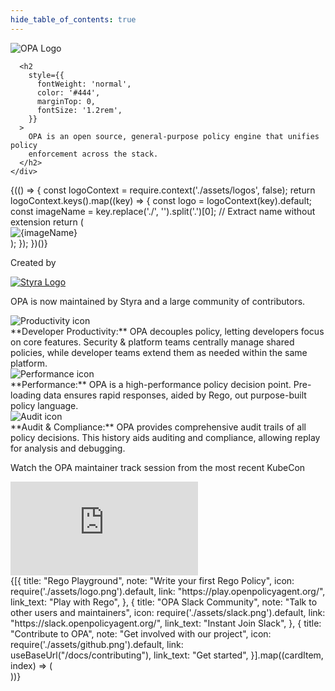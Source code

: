 ```yaml
---
hide_table_of_contents: true
---
```




<div style={{ display: 'block', maxWidth: '75rem', width: '100%', margin: '0 auto' }}>

<div style={{ display: 'flex', flexWrap: 'wrap', marginBottom: '2rem' }}>
  <div style={{ flex: '1' }}>
    <div style={{
        backgroundColor: '#e6f4ff',
        padding: '4rem 2rem',
        textAlign: 'center',
        color: '#003366',
        borderRadius: '1rem',
        marginBottom: '2rem',
        minWidth: '30rem',
      }}>
    <img src={require('./assets/logo-text.png').default} alt="OPA Logo" style={{ width: '80%', marginBottom: '1rem', maxWidth: "30rem" }} />

      <h2
        style={{
          fontWeight: 'normal',
          color: '#444',
          marginTop: 0,
          fontSize: '1.2rem',
        }}
      >
        OPA is an open source, general-purpose policy engine that unifies policy
        enforcement across the stack.
      </h2>
    </div>
  </div>
  <div style={{flex: '1.5', minWidth: '400px', padding: '0rem 1rem' }}>
    <PlaygroundExample dir={require.context('./_examples/admin')} />
  </div>
</div>
</div>

<div style={{ display: 'block', maxWidth: '60rem', width: '100%', margin: '0 auto' }}>

<div style={{ margin: '0 auto', display: 'flex', flexWrap: 'wrap', gap: '1rem', justifyContent: 'center' }}>
  {(() => {
    const logoContext = require.context('./assets/logos', false);
    return logoContext.keys().map((key) => {
      const logo = logoContext(key).default;
      const imageName = key.replace('./', '').split('.')[0]; // Extract name without extension
      return (
        <div key={key} style={{ width: '6rem', height: '6rem', display: 'flex', alignItems: 'center', justifyContent: 'center' }}>
          <img src={logo} alt={imageName} style={{ maxWidth: '80%', maxHeight: '80%' }} />
        </div>
      );
    });
  })()}
</div>

<p style={{ textAlign: 'center', fontSize: '1.1rem', marginBottom: '1rem' }}>Created by</p>

<p
  style={{
    display: 'flex',
    alignItems: 'center',
    justifyContent: 'center',
    gap: '0.5rem',
    flexWrap: 'wrap',
    textAlign: 'center',
    marginBottom: '0rem',
  }}
>
  <a href="https://styra.com" target="_blank" rel="noopener noreferrer">
    <img
      src={require('./assets/styra.png').default}
      alt="Styra Logo"
      style={{ width: '6rem' }}
    />
  </a>
</p>

<p style={{ textAlign: 'center', fontSize: '0.8rem', color: '#555', marginTop: '1rem' }}>OPA is now maintained by Styra and a large community of contributors.</p>

<div style={{
    margin: '2rem auto',
    display: 'flex',
    flexWrap: 'wrap',
    gap: '1rem',
    justifyContent: 'center',
    width: '100%',
    maxWidth: '40rem'
}}>
<div style={{
  display: 'grid',
  gridTemplateColumns: '6rem 1fr',
  gap: '1rem',
  alignItems: 'center',
}}>
  <img
    src={require('./assets/icons/productivity.png').default}
    alt="Productivity icon"
    style={{
      display: 'block',
      width: '100%',
      height: 'auto',
    }}
  />
  <div>
    **Developer Productivity:** OPA decouples policy, letting developers focus on core features. Security & platform teams centrally manage shared policies, while developer teams extend them as needed within the same platform.
  </div>
</div>

<div style={{
  display: 'grid',
  gridTemplateColumns: '6rem 1fr',
  gap: '1rem',
  alignItems: 'center',
}}>
  <img
    src={require('./assets/icons/performance.png').default}
    alt="Performance icon"
     style={{
      display: 'block',
      width: '100%',
      height: 'auto',
    }}
  />
  <div>
    **Performance:** OPA is a high-performance policy decision point. Pre-loading data ensures rapid responses, aided by Rego, out purpose-built policy language.
  </div>
</div>

<div style={{
  display: 'grid',
  gridTemplateColumns: '6rem 1fr',
  gap: '1rem',
  alignItems: 'center',
}}>
  <img
    src={require('./assets/icons/audit.png').default}
    alt="Audit icon"
     style={{
      display: 'block',
      width: '100%',
      height: 'auto',
    }}
  />
  <div>
    **Audit & Compliance:** OPA provides comprehensive audit trails of all policy decisions. This history aids auditing and compliance, allowing replay for analysis and debugging.
  </div>
</div>
</div>


<div
  style={{
    marginTop: "2rem",
    display: "flex",
    flexWrap: "wrap",
    justifyContent: "center",
    gap: 20,
  }}
>
</div>

<div style={{
  width: '100%',
  maxWidth: '70rem',
  margin: '2rem auto',
  backgroundColor: '#e6f4ff',
  padding: '2rem 2rem',
  color: '#003366',
  borderRadius: '1rem',
}}>
  <p
    style={{ textAlign: 'center', fontSize: '1.25rem', marginBottom: '2rem' }}
  >Watch the OPA maintainer track session from the most recent KubeCon</p>
  <div style={{
    position: 'relative',
    width: '100%',
    paddingBottom: '56.25%',
    height: 0,
    overflow: 'hidden'
  }}>
    <iframe
      style={{
        position: 'absolute',
        top: 0,
        left: 0,
        width: '100%',
        height: '100%',
        border: '0.2rem solid #003366',
      }}
      src="https://www.youtube.com/embed/XtA-NKoJDaI?si=kLMaOmcEqbXGig23"
      title="YouTube video player"
      frameBorder="0"
      allow="accelerometer; autoplay; clipboard-write; encrypted-media; gyroscope; picture-in-picture; web-share"
      referrerPolicy="strict-origin-when-cross-origin"
    ></iframe>
  </div>
</div>


<div
  style={{
    marginTop: "2rem",
    display: "flex",
    flexWrap: "wrap",
    justifyContent: "center",
    gap: "20px", /* Added 'px' for proper CSS unit */
  }}
>
  {[{
    title: "Rego Playground",
    note: "Write your first Rego Policy",
    icon: require('./assets/logo.png').default,
    link: "https://play.openpolicyagent.org/",
    link_text: "Play with Rego",
  },
  {
    title: "OPA Slack Community",
    note: "Talk to other users and maintainers",
    icon: require('./assets/slack.png').default,
    link: "https://slack.openpolicyagent.org/",
    link_text: "Instant Join Slack",
  },
  {
    title: "Contribute to OPA",
    note: "Get involved with our project",
    icon: require('./assets/github.png').default,
    link: useBaseUrl("/docs/contributing"),
    link_text: "Get started",
  }].map((cardItem, index) => (
    <div key={index} style={{ flex: "1 1 30%", minWidth: "250px", maxWidth: "400px" }}>
      <Card item={cardItem} />
    </div>
  ))}
</div>

</div>
